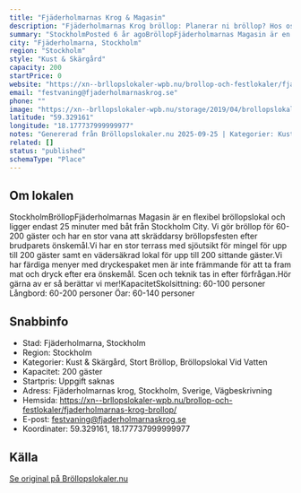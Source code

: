 ```yaml
---
title: "Fjäderholmarnas Krog & Magasin"
description: "Fjäderholmarnas Krog bröllop: Planerar ni bröllop? Hos oss finns massor av möjligheter och vi kan duka för upp till 200 personer."
summary: "StockholmPosted 6 år agoBröllopFjäderholmarnas Magasin är en flexibel bröllopslokal och ligger endast 25 minuter med båt från Stockholm City. Vi gör bröllop för 60-200 gäster och har en stor vana att…"
city: "Fjäderholmarna, Stockholm"
region: "Stockholm"
style: "Kust & Skärgård"
capacity: 200
startPrice: 0
website: "https://xn--brllopslokaler-wpb.nu/brollop-och-festlokaler/fjaderholmarnas-krog-brollop/"
email: "festvaning@fjaderholmarnaskrog.se"
phone: ""
image: "https://xn--brllopslokaler-wpb.nu/storage/2019/04/brollopslokal-stockholms-skargard-fjaderholmarna-brollop.webp"
latitude: "59.329161"
longitude: "18.177737999999977"
notes: "Genererad från Bröllopslokaler.nu 2025-09-25 | Kategorier: Kust & Skärgård, Stort Bröllop, Bröllopslokal Vid Vatten"
related: []
status: "published"
schemaType: "Place"
---
```


## Om lokalen

StockholmBröllopFjäderholmarnas Magasin är en flexibel bröllopslokal och ligger endast 25 minuter med båt från Stockholm City. Vi gör bröllop för 60-200 gäster och har en stor vana att skräddarsy bröllopsfesten efter brudparets önskemål.Vi har en stor terrass med sjöutsikt för mingel för upp till 200 gäster samt en vädersäkrad lokal för upp till 200 sittande gäster.Vi har färdiga menyer med dryckespaket men är inte främmande för att ta fram mat och dryck efter era önskemål. Scen och teknik tas in efter förfrågan.Hör gärna av er så berättar vi mer!KapacitetSkolsittning: 60-100 personer Långbord: 60-200 personer Öar: 60-140 personer

## Snabbinfo

- Stad: Fjäderholmarna, Stockholm
- Region: Stockholm
- Kategorier: Kust & Skärgård, Stort Bröllop, Bröllopslokal Vid Vatten
- Kapacitet: 200 gäster
- Startpris: Uppgift saknas
- Adress: Fjäderholmarnas krog, Stockholm, Sverige, Vägbeskrivning
- Hemsida: https://xn--brllopslokaler-wpb.nu/brollop-och-festlokaler/fjaderholmarnas-krog-brollop/
- E-post: festvaning@fjaderholmarnaskrog.se
- Koordinater: 59.329161, 18.177737999999977

## Källa

[Se original på Bröllopslokaler.nu](https://xn--brllopslokaler-wpb.nu/brollop-och-festlokaler/fjaderholmarnas-krog-brollop/)
